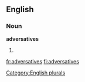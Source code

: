 ==English==

===Noun===
'''adversatives'''

# {{plural of|[[adversative]]}}

[[Category:English plurals]]

[[fr:adversatives]]
[[fi:adversatives]]